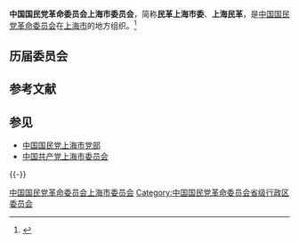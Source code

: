 {{Infobox PRCG
|机构名称 = 中国国民党革命委员会上海市委员会
|标志1    =
|格言1    =
|届数     = 
|任期始   = 
|任期终   =
|职位1    = 主任委员
|人员1    = 
|职位2    = 副主任委员
|人员2    =
|人数2    =
|职位3    =
|人员3    =
|组织法规 = 中国国民党革命委员会章程
|上级机构 = [[中国国民党革命委员会中央委员会|中国国民党革命委员会中央委员会]]
|机构类型 = [[民主党派|民主党派]][[中国一级行政区|省级行政区]][[委员会|委员会]]
|行政级别 = 正厅级
|场所1    = 
|地址1    = 
|邮编1    = 
|电话1    = 
|官网1    = <!-- {{url|}} -->
}}
'''中国国民党革命委员会上海市委员会'''，简称'''民革上海市委'''、'''上海民革'''，是[[中国国民党革命委员会|中国国民党革命委员会]]在[[上海市|上海市]]的地方组织。<ref>{{Cite book|title=上海大辞典 • 上册|author=王荣华主编|publisher=上海辞书出版社|year=2007|isbn=|location=上海|pages=}}</ref>

== 历届委员会 ==

== 参考文献 ==
{{Reflist}}

== 参见 ==
* [[中国国民党上海市党部|中国国民党上海市党部]]
* [[中国共产党上海市委员会|中国共产党上海市委员会]]

{{-}}
{{中华人民共和国各省级行政区|委员会|中国国民党革命委员会|仅内地=yes}}

{{Authority control}}

[[Category:中国国民党革命委员会上海市委员会|]]
[[Category:中国国民党革命委员会省级行政区委员会|Category:中国国民党革命委员会省级行政区委员会]]